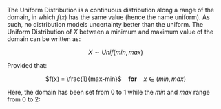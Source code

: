 The Uniform Distribution is a continuous distribution along a range of the domain, in which $f(x)$ has the same value (hence the name uniform). As such, no distribution models uncertainty better than the uniform. The Uniform Distribution of $X$ between a minimum and maximum value of the domain can be written as:

<center> $X \sim Unif(min,max)$</center>

Provided that:

<center> $f(x) = \frac{1}{max-min}$ &nbsp;&nbsp; <b>for</b> &nbsp;&nbsp; $x\in(min,max)$</center>

Here, the domain has been set from 0 to 1 while the $min$ and $max$ range from 0 to 2: